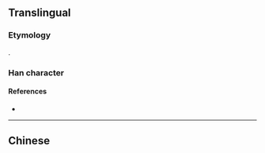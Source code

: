 {{also|層}}
{{character info}}
==Translingual==
{{stroke order|strokes=7}}
{{ja-forms|[[層]]|层|[[層]]}}

===Etymology===
{{Han simp|層|f=曾|t=云}}.

===Han character===
{{Han char|rn=44|rad=尸|as=04|sn=7|four=|canj=SMMI|ids=⿸尸云}}

====References====
* {{Han ref|kx=0300.241|hdz=20966.090|uh=5C42|ud=23618}}

----

==Chinese==
{{zh-see|層}}
